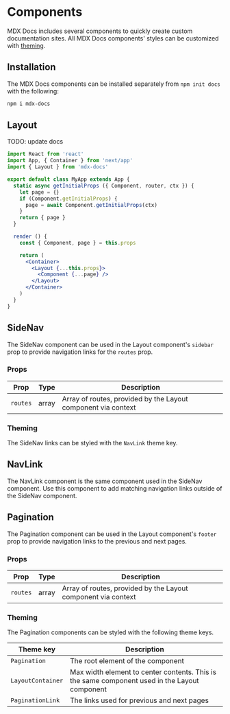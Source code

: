 
# Components

MDX Docs includes several components to quickly create custom documentation sites.
All MDX Docs components' styles can be customized with [theming](/theming).

## Installation

The MDX Docs components can be installed separately from `npm init docs` with the following:

```sh
npm i mdx-docs
```

## Layout

TODO: update docs

```jsx
import React from 'react'
import App, { Container } from 'next/app'
import { Layout } from 'mdx-docs'

export default class MyApp extends App {
  static async getInitialProps ({ Component, router, ctx }) {
    let page = {}
    if (Component.getInitialProps) {
      page = await Component.getInitialProps(ctx)
    }
    return { page }
  }

  render () {
    const { Component, page } = this.props

    return (
      <Container>
        <Layout {...this.props}>
          <Component {...page} />
        </Layout>
      </Container>
    )
  }
}
```


## SideNav

The SideNav component can be used in the Layout component's `sidebar` prop to provide navigation links for the `routes` prop.

### Props

Prop            | Type  | Description
----------------|-------|------------
`routes`        | array | Array of routes, provided by the Layout component via context

### Theming

The SideNav links can be styled with the `NavLink` theme key.

## NavLink

The NavLink component is the same component used in the SideNav component.
Use this component to add matching navigation links outside of the SideNav component.

## Pagination

The Pagination component can be used in the Layout component's `footer` prop to provide navigation links to the previous and next pages.

### Props

Prop            | Type  | Description
----------------|-------|------------
`routes`        | array | Array of routes, provided by the Layout component via context

### Theming

The Pagination components can be styled with the following theme keys.

Theme key         | Description
------------------|---------------
`Pagination`      | The root element of the component
`LayoutContainer` | Max width element to center contents. This is the same component used in the Layout component
`PaginationLink`  | The links used for previous and next pages



